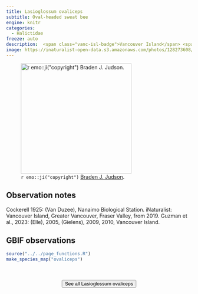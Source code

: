 ```yaml
---
title: Lasioglossum ovaliceps
subtitle: Oval-headed sweat bee
engine: knitr
categories:
  - Halictidae
freeze: auto
description:  <span class="vanc-isl-badge">Vancouver Island</span> <span class="lower-mainland-badge">Lower Mainland</span>
image: https://inaturalist-open-data.s3.amazonaws.com/photos/128273608/large.jpeg
---
```

![`r emo::ji("copyright")` [Braden J. Judson ](https://inaturalist.ca/photos/128273608/).](https://inaturalist-open-data.s3.amazonaws.com/photos/128273608/large.jpeg){height=300}

## Observation notes  
Cockerell 1925: (Van Duzee), <span class="hl-place-name"><span class="hl-place-name">Nanaimo</span> Biological Station</span>. iNaturalist: <span class="hl-place-name"><span class="hl-place-name"><span class="hl-place-name">Vancouver</span> Is</span>land</span>, <span class="hl-place-name">Greater <span class="hl-place-name">Vancouver</span></span>, <span class="hl-place-name">Fraser Valley</span>, from 2019. Guzman et al., 2023: (Elle), 2005, (Gielens), 2009, 2010, <span class="hl-place-name"><span class="hl-place-name"><span class="hl-place-name">Vancouver</span> Is</span>land</span>.

## GBIF observations  


```r
source("../../page_functions.R")
make_species_map("ovaliceps")
```
<br><br>
<center>


<a href="https://inaturalist.ca/observations?place_id=any&quality_grade=research&subview=map&taxon_id=459106"><button type="button" class="btn btn-secondary">See all Lasioglossum ovaliceps <i class="fa-solid fa-arrow-up-right-from-square"></i> </button></a>
</center>
